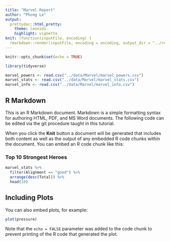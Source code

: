 ```yaml
---
title: "Marvel Report"
author: "Phong Le"
output:
  prettydoc::html_pretty:
    theme: leonids
    highlight: vignette
knit: (function(inputFile, encoding) {
  rmarkdown::render(inputFile, encoding = encoding, output_dir = "../reports") })
---
```


```r
knitr::opts_chunk$set(echo = TRUE)

library(tidyverse)

marvel_powers <- read.csv("../data/Marvel/marvel_powers.csv")
marvel_stats <- read.csv("../data/Marvel/marvel_stats.csv")
marvel_info <- read.csv("../data/Marvel/marvel_info.csv")

```

## R Markdown

This is an R Markdown document. Markdown is a simple formatting syntax for authoring HTML, PDF, and MS Word documents. The following code can be edited via the git procedure taught in this tutorial. 

When you click the **Knit** button a document will be generated that includes both content as well as the output of any embedded R code chunks within the document. You can embed an R code chunk like this:

### Top 10 Strongest Heroes

```r

marvel_stats %>%
  filter(Alignment == "good") %>%
  arrange(desc(Total)) %>%
  head(10)

```

## Including Plots

You can also embed plots, for example:

```r
plot(pressure)

```

Note that the `echo = FALSE` parameter was added to the code chunk to prevent printing of the R code that generated the plot.
